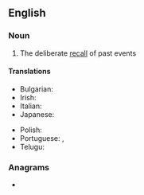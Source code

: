 ==English==

===Noun===
{{en-noun}}

# The deliberate [[recall]] of past events

====Translations====
{{trans-top|the deliberate recall of past events}}
* Bulgarian: {{t+|bg|ретроспекция|f}}
* Irish: {{t|ga|aisbhreathnú|m}}
* Italian: {{t|it|retrospezione|f}}
* Japanese: {{t+|ja|懐古|tr=かいこ, kaiko|sc=Jpan}}
{{trans-mid}}
* Polish: {{t|pl|retrospekcja|f}}
* Portuguese: {{t|pt|retrospeção|f}} {{qualifier|Portugal}}, {{t+|pt|retrospecção|f}} {{qualifier|Brazil}}
* Telugu: {{t+|te|సింహావలోకనము|sc=Telu}}
{{trans-bottom}}

===Anagrams===
* {{anagrams|en|a=ceeinooprrstt|interoceptors}}